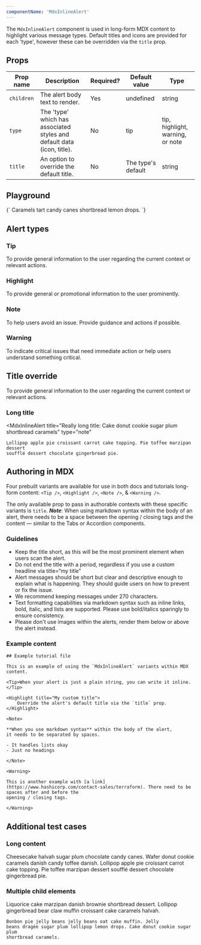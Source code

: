 ```yaml
---
componentName: 'MdxInlineAlert'
---
```


The `MdxInlineAlert` component is used in long-form MDX content to highlight various message types. Default titles and icons are provided for each 'type', however these can be overridden via the `title` prop.

## Props

| Prop name  | Description                                                            | Required? | Default value      | Type                             |
| ---------- | ---------------------------------------------------------------------- | --------- | ------------------ | -------------------------------- |
| `children` | The alert body text to render.                                         | Yes       | undefined          | string                           |
| `type`     | The 'type' which has associated styles and default data (icon, title). | No        | tip                | tip, highlight, warning, or note |
| `title`    | An option to override the default title.                               | No        | The type's default | string                           |

## Playground

<LiveComponent>
	{`
	<MdxInlineAlert type="highlight" title="This is a custom title">
		Caramels tart candy canes shortbread lemon drops.	
	</MdxInlineAlert>
	`}
</LiveComponent>

## Alert types

### Tip

<MdxInlineAlert>
	To provide general information to the user regarding the current context or
	relevant actions.
</MdxInlineAlert>

### Highlight

<MdxInlineAlert type="highlight">
	To provide general or promotional information to the user prominently.
</MdxInlineAlert>

### Note

<MdxInlineAlert type="note">
	To help users avoid an issue. Provide guidance and actions if possible.
</MdxInlineAlert>

### Warning

<MdxInlineAlert type="warning">
	To indicate critical issues that need immediate action or help users
	understand something critical.
</MdxInlineAlert>

## Title override

<MdxInlineAlert title="Hashiconf 2027">
	To provide general information to the user regarding the current context or
	relevant actions.
</MdxInlineAlert>

### Long title

<MdxInlineAlert
	title="Really long title: Cake donut cookie sugar plum
	shortbread caramels"
	type="note"
>
	Lollipop apple pie croissant carrot cake topping. Pie toffee marzipan dessert
	soufflé dessert chocolate gingerbread pie.
</MdxInlineAlert>

## Authoring in MDX

Four prebuilt variants are available for use in both docs and tutorials long-form content: `<Tip />`, `<Highlight />`, `<Note />`, & `<Warning />`.

The only available prop to pass in authorable contexts with these specific variants is `title`. _**Note**_: When using markdown syntax within the body of an alert, there needs to be a space between the opening / closing
tags and the content — similar to the Tabs or Accordion components.

### Guidelines

- Keep the title short, as this will be the most prominent element when users scan the alert.
- Do not end the title with a period, regardless if you use a custom headline via title=“my title”
- Alert messages should be short but clear and descriptive enough to explain what is happening. They should guide users on how to prevent or fix the issue.
- We recommend keeping messages under 270 characters.
- Text formatting capabilities via markdown syntax such as inline links, bold, italic, and lists are supported. Please use bold/italics sparingly to ensure consistency.
- Please don't use images within the alerts, render them below or above the alert instead.

### Example content

```mdx
## Example tutorial file

This is an example of using the `MdxInlineAlert` variants within MDX content.

<Tip>When your alert is just a plain string, you can write it inline.</Tip>

<Highlight title="My custom title">
	Override the alert's default title via the `title` prop.
</Highlight>

<Note>

**When you use markdown syntax** within the body of the alert,
it needs to be separated by spaces.

- It handles lists okay
- Just no headings

</Note>

<Warning>

This is another example with [a link](https://www.hashicorp.com/contact-sales/terraform). There need to be spaces after and before the
opening / closing tags.

</Warning>
```

## Additional test cases

### Long content

<MdxInlineAlert>
	Cheesecake halvah sugar plum chocolate candy canes. Wafer donut cookie
	caramels danish candy toffee danish. Lollipop apple pie croissant carrot cake
	topping. Pie toffee marzipan dessert soufflé dessert chocolate gingerbread
	pie.
</MdxInlineAlert>

### Multiple child elements

<MdxInlineAlert type="warning">
	Liquorice cake marzipan danish brownie
	shortbread dessert. Lollipop gingerbread bear claw muffin croissant cake caramels
	halvah.

    Bonbon pie jelly beans jelly beans oat cake muffin. Jelly
    beans dragée sugar plum lollipop lemon drops. Cake donut cookie sugar plum
    shortbread caramels.

</MdxInlineAlert>
